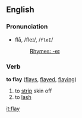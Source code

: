 ==English==
===Pronunciation===
*flā, /fleɪ/, /<tt>fleI</tt>/
*:[[Rhymes:English:-eɪ|Rhymes: -eɪ]]

===Verb===
'''to flay''' ([[flays]], [[flayed]], [[flaying]])

#to [[strip]] skin off
#to [[lash]]

[[it:flay]]